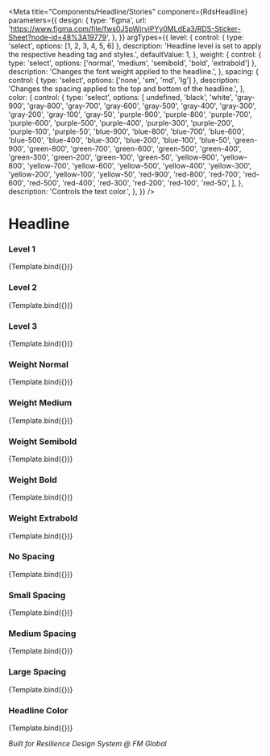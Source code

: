 
<Meta
  title="Components/Headline/Stories"
  component={RdsHeadline}
  parameters={{
    design: {
      type: 'figma',
      url: 'https://www.figma.com/file/fws0J5pWjrviPYy0MLdEa3/RDS-Sticker-Sheet?node-id=48%3A19779',
    },
  }}
  argTypes={{
    level: {
      control: { type: 'select', options: [1, 2, 3, 4, 5, 6] },
      description: 'Headline level is set to apply the respective heading tag and styles.',
      defaultValue: 1,
    },
    weight: {
      control: { type: 'select', options: ['normal', 'medium', 'semibold', 'bold', 'extrabold'] },
      description: 'Changes the font weight applied to the headline.',
    },
    spacing: {
      control: { type: 'select', options: ['none', 'sm', 'md', 'lg'] },
      description: 'Changes the spacing applied to the top and bottom of the headline.',
    },
    color: {
      control: {
        type: 'select',
        options: [
          undefined,
          'black',
          'white',
          'gray-900',
          'gray-800',
          'gray-700',
          'gray-600',
          'gray-500',
          'gray-400',
          'gray-300',
          'gray-200',
          'gray-100',
          'gray-50',
          'purple-900',
          'purple-800',
          'purple-700',
          'purple-600',
          'purple-500',
          'purple-400',
          'purple-300',
          'purple-200',
          'purple-100',
          'purple-50',
          'blue-900',
          'blue-800',
          'blue-700',
          'blue-600',
          'blue-500',
          'blue-400',
          'blue-300',
          'blue-200',
          'blue-100',
          'blue-50',
          'green-900',
          'green-800',
          'green-700',
          'green-600',
          'green-500',
          'green-400',
          'green-300',
          'green-200',
          'green-100',
          'green-50',
          'yellow-900',
          'yellow-800',
          'yellow-700',
          'yellow-600',
          'yellow-500',
          'yellow-400',
          'yellow-300',
          'yellow-200',
          'yellow-100',
          'yellow-50',
          'red-900',
          'red-800',
          'red-700',
          'red-600',
          'red-500',
          'red-400',
          'red-300',
          'red-200',
          'red-100',
          'red-50',
        ],
      },
      description: 'Controls the text color.',
    },
  }}
/>


# Headline

### Level 1

<Canvas>
  <Story
    name="Level 1"
    args={{
      level: 1,
    }}
  >
    {Template.bind({})}
  </Story>
</Canvas>

### Level 2

<Canvas>
  <Story
    name="Level 2"
    args={{
      level: 2,
    }}
  >
    {Template.bind({})}
  </Story>
</Canvas>

### Level 3

<Canvas>
  <Story
    name="Level 3"
    args={{
      level: 3,
    }}
  >
    {Template.bind({})}
  </Story>
</Canvas>

### Weight Normal

<Canvas>
  <Story
    name="Weight Normal"
    args={{
      weight: 'normal',
    }}
  >
    {Template.bind({})}
  </Story>
</Canvas>

### Weight Medium

<Canvas>
  <Story
    name="Weight Medium"
    args={{
      weight: 'medium',
    }}
  >
    {Template.bind({})}
  </Story>
</Canvas>

### Weight Semibold

<Canvas>
  <Story
    name="Weight Semibold"
    args={{
      weight: 'semibold',
    }}
  >
    {Template.bind({})}
  </Story>
</Canvas>

### Weight Bold

<Canvas>
  <Story
    name="Weight Bold"
    args={{
      weight: 'bold',
    }}
  >
    {Template.bind({})}
  </Story>
</Canvas>

### Weight Extrabold

<Canvas>
  <Story
    name="Weight Extrabold"
    args={{
      weight: 'extrabold',
    }}
  >
    {Template.bind({})}
  </Story>
</Canvas>

### No Spacing

<Canvas>
  <Story
    name="No Spacing"
    args={{
      spacing: 'none',
    }}
  >
    {Template.bind({})}
  </Story>
</Canvas>

### Small Spacing

<Canvas>
  <Story
    name="Small Spacing"
    args={{
      spacing: 'sm',
    }}
  >
    {Template.bind({})}
  </Story>
</Canvas>

### Medium Spacing

<Canvas>
  <Story
    name="Medium Spacing"
    args={{
      spacing: 'md',
    }}
  >
    {Template.bind({})}
  </Story>
</Canvas>

### Large Spacing

<Canvas>
  <Story
    name="Large Spacing"
    args={{
      spacing: 'lg',
    }}
  >
    {Template.bind({})}
  </Story>
</Canvas>

### Headline Color

<Canvas>
  <Story
    name="Headline Color"
    args={{
      color: 'purple-600',
    }}
  >
    {Template.bind({})}
  </Story>
</Canvas>

_Built for Resilience Design System @ FM Global_
